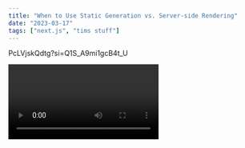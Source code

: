 ```yaml
---
title: "When to Use Static Generation vs. Server-side Rendering"
date: "2023-03-17"
tags: ["next.js", "tims stuff"]
---
```


PcLVjskQdtg?si=Q1S_A9mi1gcB4t_U

<Video id="PcLVjskQdtg?si=Q1S_A9mi1gcB4t_U" />

We recommend using **Static Generation** (with and without data) whenever possible because your page can be built once and served by CDN, which makes it much faster than having a server render the page on every request.

You can use Static Generation for many types of pages, including:

- Marketing pages
- Blog posts
- E-commerce product listings
- Help and documentation

You should ask yourself: "Can I pre-render this page **ahead** of a user's request?" If the answer is yes, then you should choose Static Generation.

On the other hand, Static Generation is **not** a good idea if you cannot pre-render a page ahead of a user's request. Maybe your page shows frequently updated data, and the page content changes on every request.

In that case, you can use **Server-Side Rendering**. It will be slower, but the pre-rendered page will always be up-to-date. Or you can skip pre-rendering and use client-side JavaScript to populate data.
